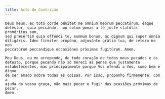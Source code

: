 ```yaml
---
title: Acto de Contrição
---
```


<div class="side-by-side not-content">

    Deus meus, ex toto corde pǽnitet me ómnium meórum peccatórum, éaque
    detéstor, quia peccándo, non solum pœnas a te juste statútas proméritus sum,
    sed præsértim quia offéndi te, summum bonum, ac dignum qui super ómnia
    diligáris. Ídeo fírmiter propóno, adjuvánte grátia tua, de cétero me non
    peccatúrum peccandíque occasiónes próximas fugitúrum. Amen.

    Meu Deus, eu me arrependo, de todo coração de todos meus pecados e os
    detesto, porque pecando não só mereci as penas que justamente
    estabelecestes, mas principalmente porque Vos ofendi a Vós, sumo bem e digno
    de ser amado sobre todas as coisas. Por isso, proponho firmemente, com a
    ajuda da vossa graça, não mais pecar e fugir das ocasiões próximas de pecar.
    Amen.

</div>
